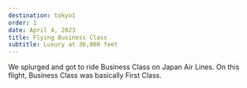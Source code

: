 ```yaml
---
destination: tokyo1
order: 1
date: April 4, 2023
title: Flying Business Class
subtitle: Luxury at 36,000 feet
---
```


We splurged and got to ride Business Class on Japan Air Lines. 
On this flight, Business Class was basically First Class.
